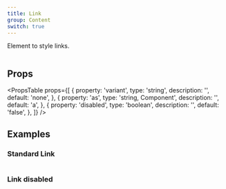 ```yaml
---
title: Link
group: Content
switch: true
---
```


Element to style links.

```tsx preview file=components/Link/link.demo.tsx

```

## Props

<PropsTable
  props={[
    {
      property: 'variant',
      type: 'string',
      description: '',
      default: 'none',
    },
    {
      property: 'as',
      type: 'string, Component',
      description: '',
      default: 'a',
    },
    {
      property: 'disabled',
      type: 'boolean',
      description: '',
      default: 'false',
    },
  ]}
/>

## Examples

### Standard Link

```tsx preview file=components/Link/link-standard.demo.tsx

```

### Link disabled

```tsx preview file=components/Link/link-disabled.demo.tsx

```
